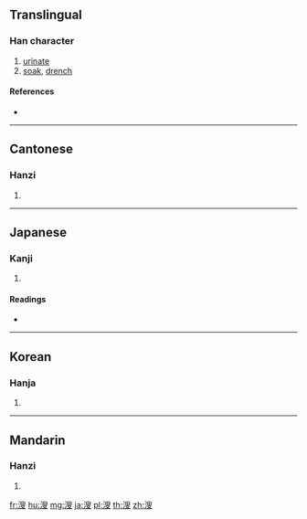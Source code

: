 ==Translingual==

===Han character===
{{Han char|rn=85|rad=水|as=10|sn=13|four=37147|canj=EHXE}}

# [[urinate]]
# [[soak]], [[drench]]

====References====
* {{Han ref|kx=0640.340|dkj=17979|dj=1048.080|hdz=31680.050|uh=6EB2|ud=28338|bh=DE59|bd=56921}}

----

==Cantonese==

===Hanzi===
{{yue-hanzi|jyut=sau1|y=sau1}}

# {{defn|lang=yue|sort=水10}}

----

==Japanese==

===Kanji===
{{ja-kanji|grade=|rs=水10}}

# {{defn|lang=ja|sort=水10}}

====Readings====
* {{ja-readings|on=[[そう]] (sō), [[しゅう]] (shū)|kun=[[ひたす]] (hitasu), [[いばり]] (ibari)|nanori=}}

----

==Korean==

===Hanja===
{{ko-hanja|hangeul=수|eumhun=|rv=su|mr=su|y=swu}}

# {{defn|lang=ko|sort=水10}}

----

==Mandarin==

===Hanzi===
{{cmn-hanzi|pin=[[shāo]] ([[shao1]]), [[sōu]] ([[sou1]]), [[sǒu]] ([[sou3]])|wg=shao<sup>1</sup>, sou<sup>1</sup>, sou<sup>3</sup>}}

# {{defn|lang=cmn|sort=水10}}

[[fr:溲]]
[[hu:溲]]
[[mg:溲]]
[[ja:溲]]
[[pl:溲]]
[[th:溲]]
[[zh:溲]]